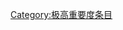 {{catmore1|[[Wikipedia:考古学专题|Wikipedia:考古学专题]]}}
{{Articles by Importance|topic=考古学|project=考古学|format=TOC}}
{{emptycat}}

[[Category:极高重要度条目|Category:极高重要度条目]]